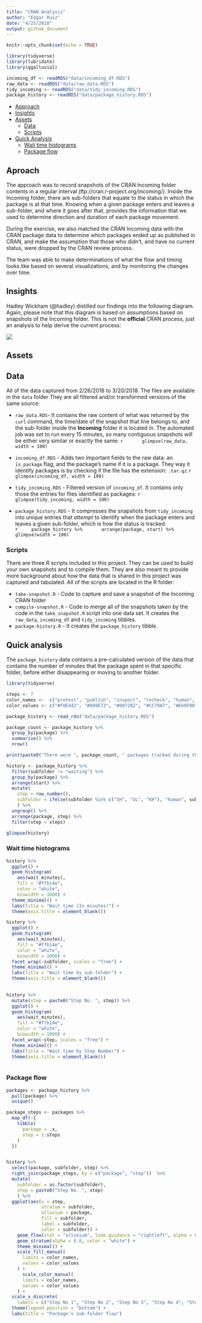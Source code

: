 ```yaml
---
title: "CRAN Analysis"
author: "Edgar Ruiz"
date: "4/25/2018"
output: github_document
---
```


```r
knitr::opts_chunk$set(echo = TRUE)

library(tidyverse)
library(lubridate)
library(ggalluvial)

incoming_df <- readRDS("data/incoming_df.RDS")
raw_data <- readRDS("data/raw_data.RDS")
tidy_incoming <- readRDS("data/tidy_incoming.RDS")
package_history <- readRDS("data/package_history.RDS")

```

-   [Approach](#approach)
-   [Insights](#insights)
-   [Assets](#assets)
     -   [Data](#data)
     -   [Scripts](#scripts)
-   [Quick Analysis](#quick-analysis)
     -   [Wait time histograms](#wait-time-histograms)
     -   [Package flow](#package-flow)



## Aproach

The approach was to record snapshots of the CRAN Incoming folder contents in a regular interval (ftp://cran.r-project.org/incoming/). Inside the Incoming folder, there are sub-folders that equate to the status in which the package is at that time.  Knowing when a given package enters and leaves a sub-folder, and where it goes after that, provides the information that we used to determine direction and duration of each package movement. 

During the exercise, we also matched the CRAN Incoming data with the CRAN package data to determine which packages ended up as published in CRAN, and make the assumption that those who didn't, and have no current status, were dropped by the CRAN review process. 

The team was able to make determinations of what the flow and timing looks like based on several visualizations, and by monitoring the changes over time.

## Insights

Hadley Wickham (@hadley) distilled our findings into the following diagram. Again, please note that this diagram is based on assumptions based on snapshots of the Incoming folder.  This is not the **official** CRAN process, just an analysis to help derive the current process:

![](images/cran-diagram.png)

## Assets

## Data

All of the data captured from 2/26/2018 to 3/20/2018. The files are available in the `data` folder  They are all filtered and/or transformed versions of the same source:

- `raw_data.RDS`- It contains the raw content of what was returned by the `curl` command, the time/date of the snapshot that line belongs to, and the sub-folder inside the **Incoming** folder it is located in.  The automated job was set to run every 15 minutes, so many contiguous snapshots will be either very similar or exactly the same:
    ```r
      glimpse(raw_data, width = 100)
    ```

- `incoming_df.RDS` - Adds two important fields to the raw data: an `is_package` flag, and the package's name if it is a package.  They way it identify packages is by checking if the file has the extension: `.tar.gz` 
    ```r
      glimpse(incoming_df, width = 100)
    ```

- `tidy_incoming.RDS` - Filtered version of `incoming_df`. It contains only those the entries for files identified as packages:
    ```r
      glimpse(tidy_incoming, width = 100)
    ```
  
- `package_history.RDS` - It compresses the snapshots from `tidy_incoming` into unique entries that *attempt* to identify when the package enters and leaves a given sub-folder, which is how the status is tracked.  
    ```r
    package_history %>%
      arrange(package, start) %>%
      glimpse(width = 100)
    ```

### Scripts

There are three R scripts included in this project.  They can be used to build your own snapshots and to compile them. They are also meant to provide more background about how the data that is shared in this project was captured and tabulated. All of the scripts are located in the R folder:

- `take-snapshot.R` - Code to capture and save a snapshot of the Incoming CRAN folder 
- `compile-snapshot.R`  - Code to merge all of the snapshots taken by the code in the `take_snapshot.R` script into one data set. It creates the `raw_data`, `incoming_df` and `tidy_incoming` tibbles.
- `package-history.R` - It creates the `package_history` tibble.  


## Quick analysis

The `package_history` data contains a pre-calculated version of the data that contains the number of minutes that the package spent in that specific folder, before either disappearing or moving to another folder.

```r
library(tidyverse)

steps <- 7
color_names <-  c("pretest", "publish", "inspect", "recheck", "human", "waiting")
color_values <- c("#F0E442", "#009E73", "#0072B2", "#CC79A7", "#E69F00", "gray")

package_history <- read_rds("data/package_history.RDS")

package_count <- package_history %>%
  group_by(package) %>%
  summarise() %>%
  nrow()

print(paste0("There were ", package_count, " packages tracked during the analysis"))
```

```r
history <- package_history %>%
  filter(subfolder != "waiting") %>%
  group_by(package) %>%
  arrange(start) %>% 
  mutate(
    step = row_number(),
    subfolder = ifelse(subfolder %in% c("SH", "UL", "KH"), "human", subfolder)
    ) %>%
  ungroup() %>% 
  arrange(package, step) %>%
  filter(step < steps) 

glimpse(history)
```

### Wait time histograms

```r
history %>%
  ggplot() +
  geom_histogram(
    aes(wait_minutes), 
    fill = "#ffb14e", 
    color = "white", 
    binwidth = 1000) +
  theme_minimal() +
  labs(title = "Wait time (In minutes)") +
  theme(axis.title = element_blank()) 
```

```r
history %>%
  ggplot() +
  geom_histogram(
    aes(wait_minutes), 
    fill = "#ffb14e", 
    color = "white", 
    binwidth = 1000) +
  facet_wrap(~subfolder, scales = "free") +
  theme_minimal() +
  labs(title = "Wait time by sub-folder") +
  theme(axis.title = element_blank()) 
  
```

```r
history %>%
  mutate(step = paste0("Step No. ", step)) %>%
  ggplot() +
  geom_histogram(
    aes(wait_minutes), 
    fill = "#ffb14e", 
    color = "white", 
    binwidth = 1000) +
  facet_wrap(~step, scales = "free") +
  theme_minimal() +
  labs(title = "Wait time by Step Number") +
  theme(axis.title = element_blank()) 
  
```

### Package flow 

```r

packages <- package_history %>%
  pull(package) %>%
  unique()

package_steps <- packages %>%
  map_df(~{
    tibble(
      package = .x,
      step = 1:steps
    )
  })


history %>%
  select(package, subfolder, step) %>%
  right_join(package_steps, by = c("package", "step"))  %>%
  mutate(
    subfolder = as.factor(subfolder),
    step = paste0("Step No. ", step)
    ) %>%
  ggplot(aes(x = step, 
             stratum = subfolder, 
             alluvium = package, 
             fill = subfolder, 
             label = subfolder, 
             color = subfolder)) +
    geom_flow(stat = "alluvium", lode.guidance = "rightleft", alpha = 0.2) +
    geom_stratum(alpha = 0.8, color = "white") +
    theme_minimal() +
    scale_fill_manual(
      limits = color_names, 
      values = color_values
    ) +
      scale_color_manual(
      limits = color_names, 
      values = color_values
    ) +
  scale_x_discrete(
    labels = c("Step No 1", "Step No 2", "Step No 3", "Step No 4", "Step No 5", "Step No 6")) +
  theme(legend.position = "bottom") +
  labs(title = "Package's sub-folder flow")
```



